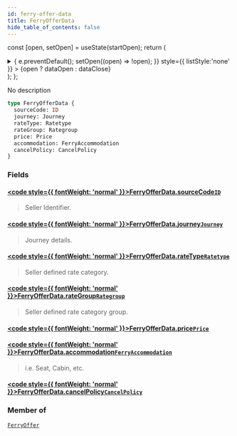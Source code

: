 ```yaml
---
id: ferry-offer-data
title: FerryOfferData
hide_table_of_contents: false
---
```






const [open, setOpen] = useState(startOpen);
return (
<details {...(open ? { open: true } : {})} className="details" style={{ border:'none', boxShadow:'none', background:'var(--ifm-background-color)' }}>
<summary
onClick={(e) => {
e.preventDefault();
setOpen((open) => !open);
}}
style={{ listStyle:'none' }} >
{open ? dataOpen : dataClose}
</summary>
{open && children}
</details>
);
};

No description

```graphql
type FerryOfferData {
  sourceCode: ID
  journey: Journey
  rateType: Ratetype
  rateGroup: Rategroup
  price: Price
  accommodation: FerryAccommodation
  cancelPolicy: CancelPolicy
}
```

### Fields

#### [<code style={{ fontWeight: 'normal' }}>FerryOfferData.<b>sourceCode</b></code>](#)<Bullet />[`ID`](/api/scalars/id) <Badge class="badge badge--secondary" text="scalar"/>

> Seller Identifier.

#### [<code style={{ fontWeight: 'normal' }}>FerryOfferData.<b>journey</b></code>](#)<Bullet />[`Journey`](/api/objects/journey) <Badge class="badge badge--secondary" text="object"/>

> Journey details.

#### [<code style={{ fontWeight: 'normal' }}>FerryOfferData.<b>rateType</b></code>](#)<Bullet />[`Ratetype`](/api/objects/ratetype) <Badge class="badge badge--secondary" text="object"/>

> Seller defined rate category.

#### [<code style={{ fontWeight: 'normal' }}>FerryOfferData.<b>rateGroup</b></code>](#)<Bullet />[`Rategroup`](/api/objects/rategroup) <Badge class="badge badge--secondary" text="object"/>

> Seller defined rate category group.

#### [<code style={{ fontWeight: 'normal' }}>FerryOfferData.<b>price</b></code>](#)<Bullet />[`Price`](/api/objects/price) <Badge class="badge badge--secondary" text="object"/>

>

#### [<code style={{ fontWeight: 'normal' }}>FerryOfferData.<b>accommodation</b></code>](#)<Bullet />[`FerryAccommodation`](/api/objects/ferry-accommodation) <Badge class="badge badge--secondary" text="object"/>

> i.e. Seat, Cabin, etc.

#### [<code style={{ fontWeight: 'normal' }}>FerryOfferData.<b>cancelPolicy</b></code>](#)<Bullet />[`CancelPolicy`](/api/objects/cancel-policy) <Badge class="badge badge--secondary" text="object"/>

>

### Member of

[`FerryOffer`](/api/objects/ferry-offer) <Badge class="badge badge--secondary" text="object"/>
